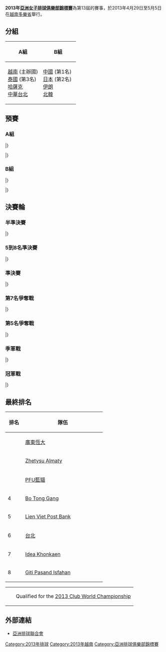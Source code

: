 {{Infobox FIVB tournament
| competition  = 亞洲女子排球俱樂部錦標賽
| continent    = Asia
| gender       = 
| year         = 2013
| logo         = 
| size         = 
| caption      = 
| host         = {{flag|Vietnam}}
| dates        = 4月29日至5月5日
| teams        = 8
| venues       = 1
| cities       = 1
| champions_other = {{flagicon|CHN}} [[廣東恆大女子排球俱樂部|廣東恆大]]
| title_number = 1
| mvp          = {{flagicon|CHN}} [[徐雲麗|徐雲麗]]
| last         = 2012年亞洲女子排球俱樂部錦標賽
| next         = 2014年亞洲女子排球俱樂部錦標賽
}}
'''2013年[[亞洲女子排球俱樂部錦標賽|亞洲女子排球俱樂部錦標賽]]'''為第13屆的賽事，於2013年4月29日至5月5日在[[越南|越南]][[多樂省|多樂省]]舉行。

==分組==

{| class="wikitable" width=50%
!width=50%|A組
!width=50%|B組
|-
|
{{flagicon|VIE}} [[越南排球協會|越南]] (主辦國)<br />
{{flagicon|THA}} [[泰國排球協會|泰國]] (第3名) <br />
{{flagicon|KAZ}} [[哈薩克排球協會|哈薩克]]  <br />
{{flagicon|TPE}} [[中華民國排球協會|中華台北]]
|valign=top|
{{flagicon|CHN}} [[中國排球協會|中國]] (第1名)<br />
{{flagicon|JPN}} [[日本排球協會|日本]] (第2名) <br />
{{flagicon|IRI}} [[伊朗排球協會|伊朗]]<br />
{{flagicon|PRK}} [[北韓排球協會|北韓]]
|}

==預賽==
===A組===
{{Vb cl2 header}}
{{Vb cl4 team |p=1 |t={{flagicon|KAZ}} [[Zhetysu_Almaty|Zhetysu Almaty]] |mw=2 |mw2=1 |ml=0 |ml2=0 |sw=9 |sl=3 |spw=280 |spl=240 |bc=#ccffcc}}
{{Vb cl4 team |p=2 |t={{flagicon|VIE}} [[Lien_Viet_Post_Bank|Lien Viet Post Bank]] |mw=0 |mw2=2 |ml=0 |ml2=1 |sw=8 |sl=7 |spw=328 |spl=326 |bc=#ccffcc}}
{{Vb cl4 team |p=3 |t={{flagicon|TPE}} [[台北排球隊|台北]] |mw=1 |mw2=0 |ml=1 |ml2=1 |sw=6 |sl=7 |spw=275 |spl=285 |bc=#ccffcc}}
{{Vb cl4 team |p=4 |t={{flagicon|THA}} [[Idea_Khonkaen|Idea Khonkaen]] |mw=0 |mw2=0 |ml=2 |ml2=1 |sw=3 |sl=9 |spw=250 |spl=282 |bc=#ccffcc}}
|}


{{Vb res start 5}}
{{Vb res 5|4月29日|15:30|'''[[Zhetysu_Almaty|Zhetysu Almaty]] {{flagicon|KAZ}}'''|3–1|{{flagicon|TPE}} [[台北排球隊|台北]]|25–13|25–18|17–25|25–23||92–79|[https://web.archive.org/web/20130828043923/http://www.asianvolleyball.org/upfile/bulletin/files/201305/114086279_1367338346.pdf Report]}}
{{Vb res 5|4月29日|19:00|'''[[Lien_Viet_Post_Bank|Lien Viet Post Bank]] {{flagicon|VIE}}'''|3–2|{{flagicon|THA}} [[Idea_Khonkaen|Idea Khonkaen]]|25–16|20–25|28–30|25–23|17–15|115–109|[https://web.archive.org/web/20130828043923/http://www.asianvolleyball.org/upfile/bulletin/files/201305/114086279_1367338346.pdf Report]}}
{{Vb res 5|4月30日|13:30|[[Idea_Khonkaen|Idea Khonkaen]] {{flagicon|THA}}|1–3|'''{{flagicon|TPE}} [[台北排球隊|台北]]'''|18–25|18–25|25–17|20–25||81–92|[https://web.archive.org/web/20130828040728/http://www.asianvolleyball.org/upfile/bulletin/files/201305/179561532_1367417716.pdf Report]}}
{{Vb res 5|4月30日|15:30|[[Lien_Viet_Post_Bank|Lien Viet Post Bank]] {{flagicon|VIE}}|2–3|'''{{flagicon|KAZ}} [[Zhetysu_Almaty|Zhetysu Almaty]]'''|25–27|25–23|25–23|16–25|10–15|101–113|[https://web.archive.org/web/20130828040728/http://www.asianvolleyball.org/upfile/bulletin/files/201305/179561532_1367417716.pdf Report]}}
{{Vb res 5|5月1日|13:30|'''[[Zhetysu_Almaty|Zhetysu Almaty]] {{flagicon|KAZ}}'''|3–0|{{flagicon|THA}} [[Idea_Khonkaen|Idea Khonkaen]]|25–20|25–18|25–22|||75–60|[https://web.archive.org/web/20130828084219/http://www.asianvolleyball.org/upfile/bulletin/files/201305/1469326931_1367587318.pdf Report]}}
{{Vb res 5|5月1日|15:30|[[台北排球隊|台北]] {{flagicon|TPE}}|2–3|'''{{flagicon|VIE}} [[Lien_Viet_Post_Bank|Lien Viet Post Bank]]'''|15–25|25–21|26–24|25–27|13–15|104–112|[https://web.archive.org/web/20130828084219/http://www.asianvolleyball.org/upfile/bulletin/files/201305/1469326931_1367587318.pdf Report]}}
|}


===B組===
{{Vb cl2 header}}
{{Vb cl4 team |p=1 |t={{flagicon|CHN}} [[廣東恆大女子排球俱樂部|廣東恆大]] |mw=3 |mw2=0 |ml=0 |ml2=0 |sw=9 |sl=0 |spw=225 |spl=133 |bc=#ccffcc}}
{{Vb cl4 team |p=2 |t={{flagicon|JPN}} [[PFU藍貓|PFU藍貓]] |mw=2 |mw2=0 |ml=1 |ml2=0 |sw=6 |sl=3 |spw=193 |spl=160 |bc=#ccffcc}}
{{Vb cl4 team |p=3 |t={{flagicon|PRK}} [[Tong_Gang|Tong Gang]] |mw=1 |mw2=0 |ml=2 |ml2=0 |sw=3 |sl=6 |spw=175 |spl=201 |bc=#ccffcc}}
{{Vb cl4 team |p=4 |t={{flagicon|IRI}} [[Giti_Pasand_Isfahan_VC|Giti Pasand Isfahan]] |mw=0 |mw2=0 |ml=3 |ml2=0 |sw=0 |sl=9 |spw=126 |spl=225 |bc=#ccffcc}}
|}


{{Vb res start 5}}
{{Vb res 5|4月29日|13:30|'''[[廣東恆大女子排球俱樂部|廣東恆大]] {{flagicon|CHN}}'''|3–0|{{flagicon|IRI}} [[Giti_Pasand_Isfahan_VC|Giti Pasand Isfahan]]|25–5|25–14|25–17|||75–36|[https://web.archive.org/web/20130828043923/http://www.asianvolleyball.org/upfile/bulletin/files/201305/114086279_1367338346.pdf Report]}}
{{Vb res 5|4月29日|21:00|'''[[PFU藍貓|PFU藍貓]] {{flagicon|JPN}}'''|3–0|{{flagicon|PRK}} [[Tong_Gang|Tong Gang]]|25–16|25–13|25–17|||75–46|[https://web.archive.org/web/20130828043923/http://www.asianvolleyball.org/upfile/bulletin/files/201305/114086279_1367338346.pdf Report]}}
{{Vb res 5|4月30日|18:00|[[Giti_Pasand_Isfahan_VC|Giti Pasand Isfahan]] {{flagicon|IRI}}|0–3|'''{{flagicon|PRK}} [[Tong_Gang|Tong Gang]]'''|17–25|16–25|18–25|||51–75|[https://web.archive.org/web/20130828040728/http://www.asianvolleyball.org/upfile/bulletin/files/201305/179561532_1367417716.pdf Report]}}
{{Vb res 5|4月30日|20:00|'''[[廣東恆大女子排球俱樂部|廣東恆大]] {{flagicon|CHN}}'''|3–0|{{flagicon|JPN}} [[PFU藍貓|PFU藍貓]]|25–12|25–18|25–13|||75–43|[https://web.archive.org/web/20130828040728/http://www.asianvolleyball.org/upfile/bulletin/files/201305/179561532_1367417716.pdf Report]}}
{{Vb res 5|5月1日|18:00|'''[[PFU藍貓|PFU藍貓]] {{flagicon|JPN}}'''|3–0|{{flagicon|IRI}} [[Giti_Pasand_Isfahan_VC|Giti Pasand Isfahan]]|25–19|25–12|25–8|||75–39|[https://web.archive.org/web/20130828084219/http://www.asianvolleyball.org/upfile/bulletin/files/201305/1469326931_1367587318.pdf Report]}}
{{Vb res 5|5月1日|20:00|[[Tong_Gang|Tong Gang]] {{flagicon|PRK}}|0–3|'''{{flagicon|CHN}} [[廣東恆大女子排球俱樂部|廣東恆大]]'''|16–25|20–25|18–25|||54–75|[https://web.archive.org/web/20130828084219/http://www.asianvolleyball.org/upfile/bulletin/files/201305/1469326931_1367587318.pdf Report]}}
|}

==決賽輪==
{{Round8-with third
|RD1=半準決賽
|RD2=準決賽
|RD3=冠軍戰
|Consol=季軍戰
<!--Date-Place|Team 1|Score 1|Team 2|Score 2 -->
|5月3日 – [[多樂省|多樂省]]|'''{{flagicon|KAZ}} [[Zhetysu_Almaty|Zhetysu]]'''|'''3'''|{{flagicon|IRI}} [[Giti_Pasand_Isfahan_VC|Giti Pasand]]|0
|5月3日 – [[多樂省|多樂省]]|'''{{flagicon|JPN}} [[PFU藍貓|PFU藍貓]]'''|'''3'''|{{flagicon|TPE}} [[台北排球隊|台北]]|0
|5月3日 – [[多樂省|多樂省]]|'''{{flagicon|CHN}} [[廣東恆大女子排球俱樂部|廣東恆大]]'''|'''3'''|{{flagicon|THA}} [[Idea_Khonkaen|Idea Khonkaen]]|0
|5月3日 – [[多樂省|多樂省]]|{{flagicon|VIE}} [[Lien_Viet_Post_Bank|Lien Viet]]|2|'''{{flagicon|PRK}} [[Bo_Tong_Gang|Bo Tong Gang]]'''|'''3'''
<!--semi finals  -->
|5月4日 – [[多樂省|多樂省]]|'''{{flagicon|KAZ}} [[Zhetysu_Almaty|Zhetysu]]'''|'''3'''|{{flagicon|JPN}} [[PFU藍貓|PFU藍貓]]|2
|5月4日 – [[多樂省|多樂省]]|'''{{flagicon|CHN}} [[廣東恆大女子排球俱樂部|廣東恆大]]'''|'''3'''|{{flagicon|PRK}} [[Bo_Tong_Gang|Bo Tong Gang]]|0
<!--final  -->
|5月5日 – [[多樂省|多樂省]]|{{flagicon|KAZ}} [[Zhetysu_Almaty|Zhetysu]]|1|'''{{flagicon|CHN}} [[廣東恆大女子排球俱樂部|廣東恆大]]'''|'''3'''
<!--third place  -->
|5月5日 – [[多樂省|多樂省]]|'''{{flagicon|JPN}} [[PFU藍貓|PFU藍貓]]'''|'''3'''|{{flagicon|PRK}} [[Bo_Tong_Gang|Bo Tong Gang]]|0
}}


{{Round4-with third
|RD1=5th–8th places
|RD2=第5名爭奪戰
|Consol=第7名爭奪戰
|5月4日 – [[多樂省|多樂省]]|{{flagicon|IRI}} [[Giti_Pasand_Isfahan_VC|Giti Pasand]]|0|'''{{flagicon|TPE}} [[台北排球隊|台北]]'''|'''3'''
|5月4日 – [[多樂省|多樂省]]|{{flagicon|THA}} [[Idea_Khonkaen|Idea Khonkaen]]|2|'''{{flagicon|VIE}} [[Lien_Viet_Post_Bank|Lien Viet]]'''|'''3'''
|5月5日 – [[多樂省|多樂省]]|{{flagicon|TPE}} [[台北排球隊|台北]]|0|'''{{flagicon|VIE}} [[Lien_Viet_Post_Bank|Lien Viet]]'''|'''3'''
|5月5日 – [[多樂省|多樂省]]|{{flagicon|IRI}} [[Giti_Pasand_Isfahan_VC|Giti Pasand]]|0|'''{{flagicon|THA}} [[Idea_Khonkaen|Idea Khonkaen]]'''|'''3'''
}}

===半準決賽===
{{Vb res start 5}}
{{Vb res 5|5月3日|13:30|'''[[Zhetysu_Almaty|Zhetysu Almaty]] {{flagicon|KAZ}}'''|3–0|{{flagicon|IRI}} [[Giti_Pasand_Isfahan_VC|Giti Pasand Isfahan]]|25–7|25–14|25–9|||75–30|[https://web.archive.org/web/20130828040602/http://www.asianvolleyball.org/upfile/bulletin/files/201305/314016265_1367673013.pdf Report]}}
{{Vb res 5|5月3日||15:30|'''[[廣東恆大女子排球俱樂部|廣東恆大]] {{flagicon|CHN}}'''|3–0|{{flagicon|THA}} [[Idea_Khonkaen|Idea Khonkaen]]|25–12|25–15|25–14|||75–41|[https://web.archive.org/web/20130828040602/http://www.asianvolleyball.org/upfile/bulletin/files/201305/314016265_1367673013.pdf Report]}}
{{Vb res 5|5月3日||18:00|'''[[PFU藍貓|PFU藍貓]] {{flagicon|JPN}}'''|3–0|{{flagicon|TPE}} [[PFU藍貓|PFU藍貓]]|25–18|25–17|25–16|||75–51|[https://web.archive.org/web/20130828040602/http://www.asianvolleyball.org/upfile/bulletin/files/201305/314016265_1367673013.pdf Report]}}
{{Vb res 5|5月3日||20:00|[[Lien_Viet_Post_Bank|Lien Viet Post Bank]] {{flagicon|VIE}}|2–3|'''{{flagicon|PRK}} [[Bo_Tong_Gang|Bo Tong Gang]]'''|21–25|12–25|26–24|25–20|8–15|92–109|[https://web.archive.org/web/20130828040602/http://www.asianvolleyball.org/upfile/bulletin/files/201305/314016265_1367673013.pdf Report]}}
|}

===5到8名準決賽===
{{Vb res start 5}}
{{Vb res 5|5月4日|13:30|[[Giti_Pasand_Isfahan_VC|Giti Pasand Isfahan]] {{flagicon|IRI}}|0–3|'''{{flagicon|TPE}} [[台北排球隊|台北]]'''|13–25|23–25|17–25|||53–75|[https://web.archive.org/web/20130828050650/http://www.asianvolleyball.org/upfile/bulletin/files/201305/1804887369_1367748930.pdf Report]}}
{{Vb res 5|5月4日|20:00|[[Idea_Khonkaen|Idea Khonkaen]] {{flagicon|THA}}|2–3|'''{{flagicon|VIE}} [[Lien_Viet_Post_Bank|Lien Viet Post Bank]]'''|9–25|25–22|25–17|16–25|16–18|91–107|[https://web.archive.org/web/20130828050650/http://www.asianvolleyball.org/upfile/bulletin/files/201305/1804887369_1367748930.pdf Report]}}
|}

===準決賽===
{{Vb res start 5}}
{{Vb res 5|5月4日|15:30|'''[[廣東恆大女子排球俱樂部|廣東恆大]] {{flagicon|CHN}}'''|3–0|{{flagicon|PRK}} [[Bo_Tong_Gang|Bo Tong Gang]]|25–20|25–16|25–14|||75–50|[https://web.archive.org/web/20130828050650/http://www.asianvolleyball.org/upfile/bulletin/files/201305/1804887369_1367748930.pdf Report]}}
{{Vb res 5|5月4日|18:00|'''[[Zhetysu_Almaty|Zhetysu Almaty]] {{flagicon|KAZ}}'''|3–2|{{flagicon|JPN}} [[PFU藍貓|PFU藍貓]]|21–25|25–19|22–25|25–16|15–11|108–96|[https://web.archive.org/web/20130828050650/http://www.asianvolleyball.org/upfile/bulletin/files/201305/1804887369_1367748930.pdf Report] }}
|}

===第7名爭奪戰===
{{Vb res start 5}}
{{Vb res 5|5月5日|13:30|[[Giti_Pasand_Isfahan_VC|Giti Pasand Isfahan]] {{flagicon|IRI}}|0–3|'''{{flagicon|THA}} [[Idea_Khonkaen|Idea Khonkaen]]''' |22–25|22–25|24–26|||68–76|}}
|}

===第5名爭奪戰===
{{Vb res start 5}}
{{Vb res 5|5月5日|15:30|[[台北排球隊|台北]] {{flagicon|TPE}}|0–3|'''{{flagicon|VIE}} [[Lien_Viet_Post_Bank|Lien Viet Post Bank]]''' |17–25|22–25|19–25|||58–75|}}
|}

===季軍戰===
{{Vb res start 5}}
{{Vb res 5|5月5日|18:00|'''[[PFU藍貓|PFU藍貓]] {{flagicon|JPN}}'''|3–0|{{flagicon|PRK}} [[Bo_Tong_Gang|Bo Tong Gang]]|25–17|25–22|25–22|||75–61|}}
|}

===冠軍戰===
{{Vb res start 5}}
{{Vb res 5|5月5日|20:00|[[Zhetysu_Almaty|Zhetysu Almaty]] {{flagicon|KAZ}}|1–3|'''{{flagicon|CHN}} [[廣東恆大女子排球俱樂部|廣東恆大]]'''|18–25|17–25|25–23|16–25||76–98|}}
|}

==最終排名==
{| class="wikitable" style="text-align: center;"
!width=40|排名
!width=240|隊伍
|-bgcolor=#CCFFCC
|{{Gold1}}
| align="left"|{{flagicon|CHN}} [[廣東恆大女子排球俱樂部|廣東恆大]]
|-
|{{Silver2}}
| align="left"|{{flagicon|KAZ}} [[Zhetysu_Almaty|Zhetysu Almaty]]
|- 
|{{Bronze3}}
| align="left"|{{flagicon|JPN}} [[PFU藍貓|PFU藍貓]]
|- 
|4
| align="left"|{{flagicon|PRK}} [[Bo_Tong_Gang|Bo Tong Gang]]
|- 
|5
| align="left"|{{flagicon|VIE}} [[Lien_Viet_Post_Bank|Lien Viet Post Bank]]
|- 
|6
| align="left"|{{flagicon|TPE}} [[台北排球隊|台北]]
|- 
|7
| align="left"|{{flagicon|THA}} [[Idea_Khonkaen|Idea Khonkaen]]
|- 
|8
| align="left"|{{flagicon|IRI}} [[Giti_Pasand_Isfahan_VC|Giti Pasand Isfahan]] 
|}
{| class="wikitable" style="text-align: left;"
|-
|width=10px bgcolor=#ccffcc| ||Qualified for the [[2013_FIVB_Women's_Club_World_Championship|2013 Club World Championship]]
|}
==外部連結==
*[https://web.archive.org/web/20130424235912/http://www.asianvolleyball.org/volleyball/eventdetail/id/64 亞洲排球聯合會]

{{亞洲排球俱樂部錦標賽}}

[[Category:2013年排球|Category:2013年排球]]
[[Category:2013年越南|Category:2013年越南]]
[[Category:亞洲排球俱樂部錦標賽|Category:亞洲排球俱樂部錦標賽]]